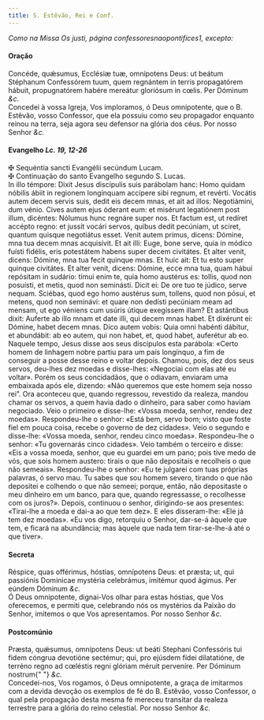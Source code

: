 ```yaml
---
title: S. Estêvão, Rei e Conf.
---
```


<em>Como na Missa Os justi, página confessoresnaopontifices1, excepto:</em>

<h4 class="text-center">Oração</h4>
<div class="container-fluid">
  <div class="row">
    <div class="col-6 dropcaps text-justify">
      Concéde, quǽsumus, Ecclésiæ tuæ, omnípotens Deus: ut beátum Stéphanum
      Confessórem tuum, quem regnántem in terris propagatórem hábuit,
      propugnatórem habére mereátur gloriósum in cœlis. Per Dóminum <em>&c.</em>
    </div>
    <div class="col-6 dropcaps text-justify">
      Concedei à vossa Igreja, Vos imploramos, ó Deus omnipotente, que o B.
      Estêvão, vosso Confessor, que ela possuiu como seu propagador enquanto
      reinou na terra, seja agora seu defensor na glória dos céus. Por nosso
      Senhor <em>&c.</em>
    </div>
  </div>
</div>

<h4 class="text-center">
  Evangelho <em>Lc. 19, 12-26</em>
</h4>
<div class="container-fluid">
  <div class="row">
    <div class="col-6 text-justify">
      <span class="text-danger">&#10016;</span> Sequéntia sancti Evangélii
      secúndum Lucam.
    </div>
    <div class="col-6 text-justify">
      <span class="text-danger">&#10016;</span> Continuação do santo Evangelho
      segundo S. Lucas.
    </div>
    <div class="col-6 dropcaps text-justify">
      In illo témpore: Dixit Jesus discípulis suis parábolam hanc: Homo quidam
      nóbilis ábiit in regionem longínquam accípere sibi regnum, et revérti.
      Vocátis autem decem servis suis, dedit eis decem mnas, et ait ad illos:
      Negotiámini, dum vénio. Cives autem ejus óderant eum: et misérunt
      legatiónem post illum, dicéntes: Nólumus hunc regnáre super nos. Et factum
      est, ut redíret accépto regno: et jussit vocári servos, quibus dedit
      pecúniam, ut sciret, quantum quisque negotiátus esset. Venit autem primus,
      dicens: Dómine, mna tua decem mnas acquisívit. Et ait illi: Euge, bone
      serve, quia in módico fuísti fidélis, eris potestátem habens super decem
      civitátes. Et alter venit, dicens: Dómine, mna tua fecit quinque mnas. Et
      huic ait: Et tu esto super quinque civitátes. Et alter venit, dicens:
      Dómine, ecce mna tua, quam hábui repósitam in sudário: tímui enim te, quia
      homo austérus es: tollis, quod non posuísti, et metis, quod non seminásti.
      Dicit ei: De ore tuo te júdico, serve nequam. Sciébas, quod ego homo
      austérus sum, tollens, quod non pósui, et metens, quod non seminávi: et
      quare non dedísti pecúniam meam ad mensam, ut ego véniens cum usúris
      útique exegíssem illam? Et astántibus dixit: Auferte ab illo mnam et date
      illi, qui decem mnas habet. Et dixérunt ei: Dómine, habet decem mnas. Dico
      autem vobis: Quia omni habénti dábitur, et abundábit: ab eo autem, qui non
      habet, et, quod habet, auferétur ab eo.
    </div>
    <div class="col-6 dropcaps text-justify">
      Naquele tempo, Jesus disse aos seus discípulos esta parábola: «Certo homem
      de linhagem nobre partiu para um país longínquo, a fim de conseguir a
      posse desse reino e voltar depois. Chamou, pois, dez dos seus servos,
      deu-lhes dez moedas e disse-lhes: «Negociai com elas até eu voltar». Porém
      os seus concidadãos, que o odiavam, enviaram uma embaixada após ele,
      dizendo: «Não queremos que este homem seja nosso rei”. Ora aconteceu que,
      quando regressou, revestido da realeza, mandou chamar os servos, a quem
      havia dado o dinheiro, para saber como haviam negociado. Veio o primeiro e
      disse-lhe: «Vossa moeda, senhor, rendeu dez moedas». Respondeu-lhe o
      senhor: «Está bem, servo bom; visto que foste fiel em pouca coisa, recebe
      o governo de dez cidades». Veio o segundo e disse-lhe: «Vossa moeda,
      senhor, rendeu cinco moedas». Respondeu-lhe o senhor: «Tu governarás cinco
      cidades». Veio também o terceiro e disse: «Eis a vossa moeda, senhor, que
      eu guardei em um pano; pois tive medo de vós, que sois homem austero:
      tirais o que não depositais e recolheis o que não semeais». Respondeu-lhe
      o senhor: «Eu te julgarei com tuas próprias palavras, ó servo mau. Tu
      sabes que sou homem severo, tirando o que não depositei e colhendo o que
      não semeei; porque, então, não depositaste o meu dinheiro em um banco,
      para que, quando regressasse, o recolhesse com os juros?». Depois,
      continuou o senhor, dirigindo-se aos presentes: «Tirai-lhe a moeda e dai-a
      ao que tem dez». E eles disseram-lhe: «Ele já tem dez moedas». «Eu vos
      digo, retorquiu o Senhor, dar-se-á àquele que tem, e ficará na abundância;
      mas àquele que nada tem tirar-se-lhe-á até o que tiver».
    </div>
  </div>
</div>

<h4 class="text-center">Secreta</h4>
<div class="container-fluid">
  <div class="row">
    <div class="col-6 dropcaps text-justify">
      Réspice, quas offérimus, hóstias, omnípotens Deus: et præsta; ut, qui
      passiónis Dominicae mystéria celebrámus, imitémur quod ágimus. Per eúndem
      Dóminum <em>&c.</em>
    </div>
    <div class="col-6 dropcaps text-justify">
      Ó Deus omnipotente, dignai-Vos olhar para estas hóstias, que Vos
      oferecemos, e permiti que, celebrando nós os mystérios da Paixão do
      Senhor, imitemos o que Vos apresentamos. Por nosso Senhor <em>&c.</em>
    </div>
  </div>
</div>

<h4 class="text-center">Postcomúnio</h4>
<div class="container-fluid">
  <div class="row">
    <div class="col-6 dropcaps text-justify">
      Præsta, quǽsumus, omnípotens Deus: ut beáti Stephani Confessóris tui fidem
      cóngrua devotióne sectémur; qui, pro ejúsdem fídei dilatatióne, de terréno
      regno ad cœléstis regni glóriam méruit perveníre. Per Dóminum nostrum{" "}
      <em>&c.</em>
    </div>
    <div class="col-6 dropcaps text-justify">
      Concedei-nos, Vos rogamos, ó Deus omnipotente, a graça de imitarmos com a
      devida devoção os exemplos de fé do B. Estêvão, vosso Confessor, o qual
      pela propagação desta mesma fé mereceu transitar da realeza terrestre para
      a glória do reino celestial. Por nosso Senhor <em>&c.</em>
    </div>
  </div>
</div>
